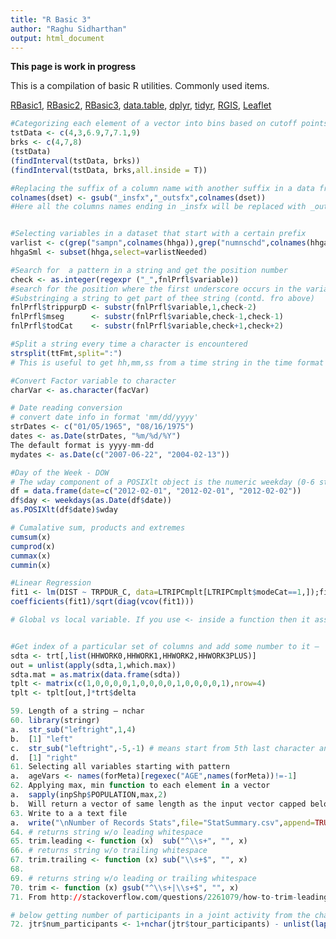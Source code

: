 ```yaml
---
title: "R Basic 3"
author: "Raghu Sidharthan"
output: html_document
---
```

**This page is work in progress**

This is a compilation of basic R utilities. Commonly used items.

[RBasic1](RBasic1),
[RBasic2](RBasic2),
[RBasic3](RBasic3),
[data.table](RDTable),
[dplyr](dplyr),
[tidyr](tidyr),
[RGIS](RGIS),
[Leaflet](Leaflet)

```r
#Categorizing each element of a vector into bins based on cutoff points
tstData <- c(4,3,6.9,7,7.1,9)
brks <- c(4,7,8)
(tstData)
(findInterval(tstData, brks))
(findInterval(tstData, brks,all.inside = T))
```

```r
#Replacing the suffix of a column name with another suffix in a data frame
colnames(dset) <- gsub("_insfx","_outsfx",colnames(dset))
#Here all the columns names ending in _insfx will be replaced with _outsfx


#Selecting variables in a dataset that start with a certain prefix
varlist <- c(grep("sampn",colnames(hhga)),grep("numnschd",colnames(hhga)))
hhgaSml <- subset(hhga,select=varlistNeeded)

#Search for  a pattern in a string and get the position number
check <- as.integer(regexpr ("_",fnlPrfl$variable)) 
#search for the position where the first underscore occurs in the variable fnlPrfl$variable
#Substringing a string to get part of thee string (contd. fro above)
fnlPrfl$trippurpD <- substr(fnlPrfl$variable,1,check-2)
fnlPrfl$mseg      <- substr(fnlPrfl$variable,check-1,check-1)
fnlPrfl$todCat    <- substr(fnlPrfl$variable,check+1,check+2)

#Split a string every time a character is encountered
strsplit(ttFmt,split=":")
# This is useful to get hh,mm,ss from a time string in the time format

#Convert Factor variable to character
charVar <- as.character(facVar)

# Date reading conversion
# convert date info in format 'mm/dd/yyyy'
strDates <- c("01/05/1965", "08/16/1975")
dates <- as.Date(strDates, "%m/%d/%Y")
The default format is yyyy-mm-dd
mydates <- as.Date(c("2007-06-22", "2004-02-13"))

#Day of the Week - DOW 
# The wday component of a POSIXlt object is the numeric weekday (0-6 starting on Sunday).
df = data.frame(date=c("2012-02-01", "2012-02-01", "2012-02-02")) 
df$day <- weekdays(as.Date(df$date))
as.POSIXlt(df$date)$wday

# Cumalative sum, products and extremes
cumsum(x)
cumprod(x)
cummax(x)
cummin(x)

#Linear Regression
fit1 <- lm(DIST ~ TRPDUR_C, data=LTRIPCmplt[LTRIPCmplt$modeCat==1,]);fit1
coefficients(fit1)/sqrt(diag(vcov(fit1)))

# Global vs local variable. If you use <- inside a function then it assigns to local. IF you use <<- then it assigns to global variable


#Get index of a particular set of columns and add some number to it – 
sdta <- trt[,list(HHWORK0,HHWORK1,HHWORK2,HHWORK3PLUS)]
out = unlist(apply(sdta,1,which.max))
sdta.mat = as.matrix(data.frame(sdta))
tplt <- matrix(c(1,0,0,0,0,1,0,0,0,0,1,0,0,0,0,1),nrow=4)
tplt <- tplt[out,]*trt$delta


```

```r
59.	Length of a string – nchar
60.	library(stringr)
a.	str_sub("leftright",1,4)
b.	[1] "left"
c.	str_sub("leftright",-5,-1) # means start from 5th last character and go to the 1st last character
d.	[1] "right"
61.	Selecting all variables starting with pattern
a.	ageVars <- names(forMeta)[regexec("AGE",names(forMeta))!=-1]
62.	Applying max, min function to each element in a vector
a.	sapply(inpShp$POPULATION,max,2)
b.	Will return a vector of same length as the input vector capped below at 2.
63.	Write to a a text file
a.	write("\nNumber of Records Stats",file="StatSummary.csv",append=TRUE)
64.	# returns string w/o leading whitespace
65.	trim.leading <- function (x)  sub("^\\s+", "", x)
66.	# returns string w/o trailing whitespace
67.	trim.trailing <- function (x) sub("\\s+$", "", x)
68.	
69.	# returns string w/o leading or trailing whitespace
70.	trim <- function (x) gsub("^\\s+|\\s+$", "", x)
71.	From http://stackoverflow.com/questions/2261079/how-to-trim-leading-and-trailing-whitespace-in-r

# below getting number of participants in a joint activity from the character string
72. jtr$num_participants <- 1+nchar(jtr$tour_participants) - unlist(lapply(gsub(" ", "", jtr$tour_participants, fixed = TRUE),nchar))
```
